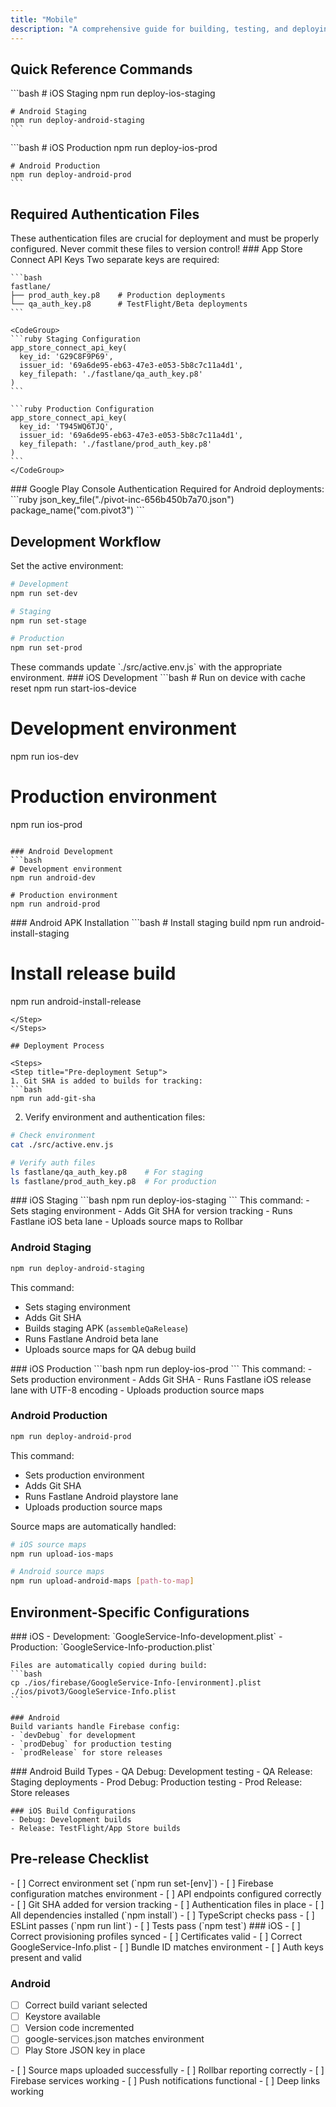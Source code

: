 ```yaml
---
title: "Mobile"
description: "A comprehensive guide for building, testing, and deploying the Pivot mobile app for iOS and Android across environments"
---
```


## Quick Reference Commands

<CardGroup cols={2}>
  <Card title="Staging Deployment" icon="flask">
    ```bash
    # iOS Staging
    npm run deploy-ios-staging
    
    # Android Staging
    npm run deploy-android-staging
    ```
  </Card>
  
  <Card title="Production Deployment" icon="rocket">
    ```bash
    # iOS Production
    npm run deploy-ios-prod
    
    # Android Production
    npm run deploy-android-prod
    ```
  </Card>
</CardGroup>

## Required Authentication Files

<Warning>
These authentication files are crucial for deployment and must be properly configured. Never commit these files to version control!
</Warning>

<AccordionGroup>
  <Accordion title="iOS Authentication">
    ### App Store Connect API Keys
    Two separate keys are required:

    ```bash
    fastlane/
    ├── prod_auth_key.p8    # Production deployments
    └── qa_auth_key.p8      # TestFlight/Beta deployments
    ```

    <CodeGroup>
    ```ruby Staging Configuration
    app_store_connect_api_key(
      key_id: 'G29C8F9P69',
      issuer_id: '69a6de95-eb63-47e3-e053-5b8c7c11a4d1',
      key_filepath: './fastlane/qa_auth_key.p8'
    )
    ```

    ```ruby Production Configuration
    app_store_connect_api_key(
      key_id: 'T945WQ6TJQ',
      issuer_id: '69a6de95-eb63-47e3-e053-5b8c7c11a4d1',
      key_filepath: './fastlane/prod_auth_key.p8'
    )
    ```
    </CodeGroup>
  </Accordion>

  <Accordion title="Android Authentication">
    ### Google Play Console Authentication
    Required for Android deployments:
    ```ruby
    json_key_file("./pivot-inc-656b450b7a70.json")
    package_name("com.pivot3")
    ```
  </Accordion>
</AccordionGroup>

## Development Workflow

<Steps>
<Step title="Environment Setup">
  Set the active environment:

  ```bash
  # Development
  npm run set-dev
  
  # Staging
  npm run set-stage
  
  # Production
  npm run set-prod
  ```

  <Note>
  These commands update `./src/active.env.js` with the appropriate environment.
  </Note>
</Step>

<Step title="Local Development">
  ### iOS Development
  ```bash
  # Run on device with cache reset
  npm run start-ios-device
  
  # Development environment
  npm run ios-dev
  
  # Production environment
  npm run ios-prod
  ```

  ### Android Development
  ```bash
  # Development environment
  npm run android-dev
  
  # Production environment
  npm run android-prod
  ```
</Step>

<Step title="Testing Builds">
  ### Android APK Installation
  ```bash
  # Install staging build
  npm run android-install-staging
  
  # Install release build
  npm run android-install-release
  ```
</Step>
</Steps>

## Deployment Process

<Steps>
<Step title="Pre-deployment Setup">
  1. Git SHA is added to builds for tracking:
  ```bash
  npm run add-git-sha
  ```

  2. Verify environment and authentication files:
  ```bash
  # Check environment
  cat ./src/active.env.js
  
  # Verify auth files
  ls fastlane/qa_auth_key.p8    # For staging
  ls fastlane/prod_auth_key.p8  # For production
  ```
</Step>

<Step title="Staging Deployment">
  ### iOS Staging
  ```bash
  npm run deploy-ios-staging
  ```
  This command:
  - Sets staging environment
  - Adds Git SHA for version tracking
  - Runs Fastlane iOS beta lane
  - Uploads source maps to Rollbar

  ### Android Staging
  ```bash
  npm run deploy-android-staging
  ```
  This command:
  - Sets staging environment
  - Adds Git SHA
  - Builds staging APK (`assembleQaRelease`)
  - Runs Fastlane Android beta lane
  - Uploads source maps for QA debug build
</Step>

<Step title="Production Deployment">
  ### iOS Production
  ```bash
  npm run deploy-ios-prod
  ```
  This command:
  - Sets production environment
  - Adds Git SHA
  - Runs Fastlane iOS release lane with UTF-8 encoding
  - Uploads production source maps

  ### Android Production
  ```bash
  npm run deploy-android-prod
  ```
  This command:
  - Sets production environment
  - Adds Git SHA
  - Runs Fastlane Android playstore lane
  - Uploads production source maps
</Step>

<Step title="Source Maps Management">
  Source maps are automatically handled:

  ```bash
  # iOS source maps
  npm run upload-ios-maps
  
  # Android source maps
  npm run upload-android-maps [path-to-map]
  ```
</Step>
</Steps>

## Environment-Specific Configurations

<AccordionGroup>
  <Accordion title="Firebase Setup">
    ### iOS
    - Development: `GoogleService-Info-development.plist`
    - Production: `GoogleService-Info-production.plist`
    
    Files are automatically copied during build:
    ```bash
    cp ./ios/firebase/GoogleService-Info-[environment].plist ./ios/pivot3/GoogleService-Info.plist
    ```

    ### Android
    Build variants handle Firebase config:
    - `devDebug` for development
    - `prodDebug` for production testing
    - `prodRelease` for store releases
  </Accordion>

  <Accordion title="Build Variants">
    ### Android Build Types
    - QA Debug: Development testing
    - QA Release: Staging deployments
    - Prod Debug: Production testing
    - Prod Release: Store releases

    ### iOS Build Configurations
    - Debug: Development builds
    - Release: TestFlight/App Store builds
  </Accordion>
</AccordionGroup>

## Pre-release Checklist

<Steps>
<Step title="Environment Verification">
  - [ ] Correct environment set (`npm run set-[env]`)
  - [ ] Firebase configuration matches environment
  - [ ] API endpoints configured correctly
  - [ ] Git SHA added for version tracking
  - [ ] Authentication files in place
</Step>

<Step title="Build Verification">
  - [ ] All dependencies installed (`npm install`)
  - [ ] TypeScript checks pass
  - [ ] ESLint passes (`npm run lint`)
  - [ ] Tests pass (`npm test`)
</Step>

<Step title="Platform-Specific Checks">
  ### iOS
  - [ ] Correct provisioning profiles synced
  - [ ] Certificates valid
  - [ ] Correct GoogleService-Info.plist
  - [ ] Bundle ID matches environment
  - [ ] Auth keys present and valid

  ### Android
  - [ ] Correct build variant selected
  - [ ] Keystore available
  - [ ] Version code incremented
  - [ ] google-services.json matches environment
  - [ ] Play Store JSON key in place
</Step>

<Step title="Post-Deploy Verification">
  - [ ] Source maps uploaded successfully
  - [ ] Rollbar reporting correctly
  - [ ] Firebase services working
  - [ ] Push notifications functional
  - [ ] Deep links working
</Step>
</Steps>